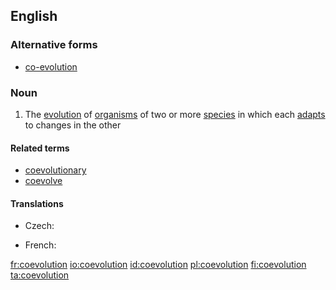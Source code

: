 {{also|co-evolution}}
==English==

===Alternative forms===
* [[co-evolution]]

===Noun===
{{wikipedia|co-evolution}}
{{en-noun|~}}

# {{lb|en|ecology}} The [[evolution]] of [[organism]]s of two or more [[species]] in which each [[adapt]]s to changes in the other

====Related terms====
* [[coevolutionary]]
* [[coevolve]]

====Translations====
{{trans-top|evolution featuring mutual adaptation}}
* Czech: {{t|cs|koevoluce|f}}
{{trans-mid}}
* French: {{t+|fr|coévolution|f}}
{{trans-bottom}}

[[fr:coevolution]]
[[io:coevolution]]
[[id:coevolution]]
[[pl:coevolution]]
[[fi:coevolution]]
[[ta:coevolution]]